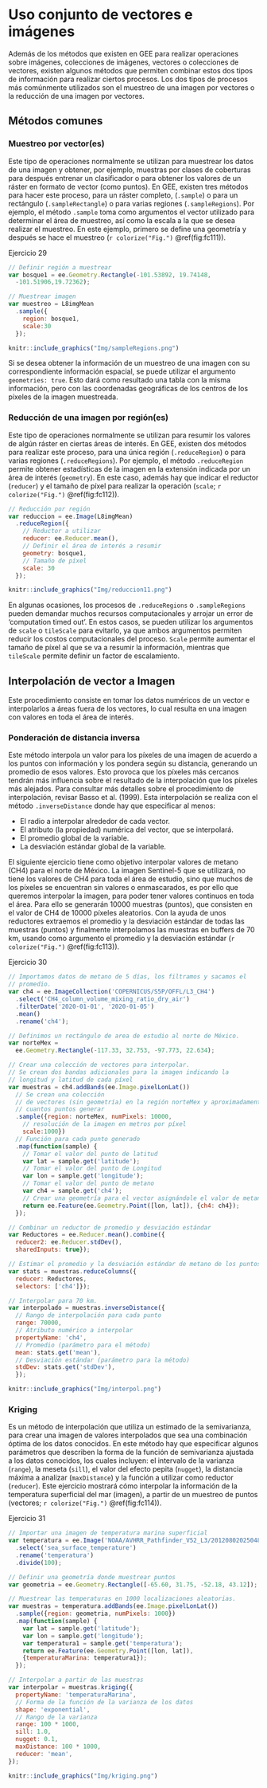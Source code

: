 \newpage
# Uso conjunto de vectores e imágenes

Además de los métodos que existen en GEE para realizar operaciones sobre imágenes, colecciones de imágenes, vectores o colecciones de vectores, existen algunos métodos que permiten combinar estos dos tipos de información para realizar ciertos procesos. Los dos tipos de procesos más comúnmente utilizados son el muestreo de una imagen por vectores o la reducción de una imagen por vectores.

## Métodos comunes

### Muestreo por vector(es) {-}

Este tipo de operaciones normalmente se utilizan para muestrear los datos de una imagen y obtener, por ejemplo, muestras por clases de coberturas para después entrenar un clasificador o para obtener los valores de un ráster en formato de vector (como puntos). En GEE, existen tres métodos para hacer este proceso, para un ráster completo, (`.sample`) o para un rectángulo (`.sampleRectangle`) o para varias regiones (`.sampleRegions`). Por ejemplo, el método `.sample` toma como argumentos el vector utilizado para determinar el área de muestreo, así como la escala a la que se desea realizar el muestreo. En este ejemplo, primero se define una geometría y después se hace el muestreo (`r colorize("Fig.")` \@ref(fig:fc111)).

Ejercicio 29

```js
// Definir región a muestrear
var bosque1 = ee.Geometry.Rectangle(-101.53892, 19.74148, 
  -101.51906,19.72362);
```

```js
// Muestrear imagen
var muestreo = L8imgMean
  .sample({
    region: bosque1,
    scale:30
  });
```

```r
knitr::include_graphics("Img/sampleRegions.png")
```

:::: {.bluebox2 data-latex=""}
::: {.awesomeblock data-latex="{5pt}{\faLightbulb}{darkblue}"}
Si se desea obtener la información de un muestreo de una imagen con su correspondiente información espacial, se puede utilizar el argumento `geometries: true`. Esto dará como resultado una tabla con la misma información, pero con las coordenadas geográficas de los centros de los píxeles de la imagen muestreada.
:::
::::

### Reducción de una imagen por región(es) {-}

Este tipo de operaciones normalmente se utilizan para resumir los valores de algún ráster en ciertas áreas de interés. En GEE, existen dos métodos para realizar este proceso, para una única región (`.reduceRegion`) o para varias regiones (`.reduceRegions`). Por ejemplo, el método `.reduceRegion` permite obtener estadísticas de la imagen en la extensión indicada por un área de interés (`geometry`). En este caso, además hay que indicar el reductor (`reducer`) y el tamaño de píxel para realizar la operación (`scale`; `r colorize("Fig.")` \@ref(fig:fc112)).

```js
// Reducción por región
var reduccion = ee.Image(L8imgMean)
  .reduceRegion({
    // Reductor a utilizar
    reducer: ee.Reducer.mean(),
    // Definir el área de interés a resumir
    geometry: bosque1,
    // Tamaño de píxel
    scale: 30
  });
```

```r
knitr::include_graphics("Img/reduccion11.png")
```

:::: {.bluebox2 data-latex=""}
::: {.awesomeblock data-latex="{5pt}{\faLightbulb}{darkblue}"}
En algunas ocasiones, los procesos de `.reduceRegions` o `.sampleRegions` pueden demandar muchos recursos computacionales y arrojar un error de 'computation timed out'. En estos casos, se pueden utilizar los argumentos de `scale` o `tileScale` para evitarlo, ya que ambos argumentos permiten reducir los costos computacionales del proceso. `Scale` permite aumentar el tamaño de píxel al que se va a resumir la información, mientras que `tileScale` permite definir un factor de escalamiento.
:::
::::

## Interpolación de vector a Imagen

Este procedimiento consiste en tomar los datos numéricos de un vector e interpolarlos a áreas fuera de los vectores, lo cual resulta en una imagen con valores en toda el área de interés.

### Ponderación de distancia inversa {-}

Este método interpola un valor para los píxeles de una imagen de acuerdo a los puntos con información y los pondera según su distancia, generando un promedio de esos valores. Esto provoca que los píxeles más cercanos tendrán más influencia sobre el resultado de la interpolación que los píxeles más alejados. Para consultar más detalles sobre el procedimiento de interpolación, revisar Basso et al. (1999). Esta interpolación se realiza con el método `.inverseDistance` donde hay que especificar al menos:

*	El radio a interpolar alrededor de cada vector.
*	El atributo (la propiedad) numérica del vector, que se interpolará.
*	El promedio global de la variable.
*	La desviación estándar global de la variable.

El siguiente ejercicio tiene como objetivo interpolar valores de metano (CH4) para el norte de México.
La imagen Sentinel-5 que se utilizará, no tiene los valores de CH4 para toda el área de estudio, sino que muchos de los píxeles se encuentran sin valores o enmascarados, es por ello que queremos interpolar la imagen, para poder tener valores continuos en toda el área. Para ello se generarán 10000 muestras (puntos), que consisten en el valor de CH4 de 10000 píxeles aleatorios. Con la ayuda de unos reductores extraemos el promedio y la desviación estándar de todas las muestras (puntos) y finalmente interpolamos las muestras en buffers de 70 km, usando como argumento el promedio y la desviación estándar (`r colorize("Fig.")` \@ref(fig:fc113)).

Ejercicio 30

```js
// Importamos datos de metano de 5 días, los filtramos y sacamos el 
// promedio.
var ch4 = ee.ImageCollection('COPERNICUS/S5P/OFFL/L3_CH4')
  .select('CH4_column_volume_mixing_ratio_dry_air')
  .filterDate('2020-01-01', '2020-01-05')
  .mean()
  .rename('ch4');

// Definimos un rectángulo de area de estudio al norte de México.
var norteMex =
  ee.Geometry.Rectangle(-117.33, 32.753, -97.773, 22.634);

// Crear una colección de vectores para interpolar.
// Se crean dos bandas adicionales para la imagen indicando la 
// longitud y latitud de cada píxel
var muestras = ch4.addBands(ee.Image.pixelLonLat()) 
  // Se crean una colección 
  // de vectores (sin geometría) en la región norteMex y aproximadamente 
  // cuantos puntos generar
  .sample({region: norteMex, numPixels: 10000, 
    // resolución de la imagen en metros por píxel
    scale:1000}) 
  // Función para cada punto generado
  .map(function(sample) { 
    // Tomar el valor del punto de latitud
    var lat = sample.get('latitude'); 
    // Tomar el valor del punto de Longitud
    var lon = sample.get('longitude'); 
    // Tomar el valor del punto de metano
    var ch4 = sample.get('ch4'); 
    // Crear una geometría para el vector asignándole el valor de metano
    return ee.Feature(ee.Geometry.Point([lon, lat]), {ch4: ch4});
  });

// Combinar un reductor de promedio y desviación estándar
var Reductores = ee.Reducer.mean().combine({
  reducer2: ee.Reducer.stdDev(),
  sharedInputs: true});

// Estimar el promedio y la desviación estándar de metano de los puntos.
var stats = muestras.reduceColumns({
  reducer: Reductores,
  selectors: ['ch4']});

// Interpolar para 70 km.
var interpolado = muestras.inverseDistance({
  // Rango de interpolación para cada punto
  range: 70000, 
  // Atributo numérico a interpolar
  propertyName: 'ch4', 
  // Promedio (parámetro para el método)
  mean: stats.get('mean'), 
  // Desviación estándar (parámetro para la método)
  stdDev: stats.get('stdDev'), 
  }); 
```

```r
knitr::include_graphics("Img/interpol.png")
```

### Kriging {-}

Es un método de interpolación que utiliza un estimado de la semivarianza, para crear una imagen de valores interpolados que sea una combinación óptima de los datos conocidos. En este método hay que especificar algunos parámetros que describen la forma de la función de semivarianza ajustada a los datos conocidos, los cuales incluyen: el intervalo de la varianza (`range`), la meseta (`sill`), el valor del efecto pepita (`nugget`), la distancia máxima a analizar (`maxDistance`) y la función a utilizar como reductor (`reducer`). Este ejercicio mostrará cómo interpolar la información de la temperatura superficial del mar (imagen), a partir de un muestreo de puntos (vectores; `r colorize("Fig.")` \@ref(fig:fc114)). 

Ejercicio 31

```js
// Importar una imagen de temperatura marina superficial
var temperatura = ee.Image('NOAA/AVHRR_Pathfinder_V52_L3/20120802025048')
  .select('sea_surface_temperature')
  .rename('temperatura')
  .divide(100);

// Definir una geometría donde muestrear puntos
var geometria = ee.Geometry.Rectangle([-65.60, 31.75, -52.18, 43.12]);

// Muestrear las temperaturas en 1000 localizaciones aleatorias.
var muestras = temperatura.addBands(ee.Image.pixelLonLat())
  .sample({region: geometria, numPixels: 1000})
  .map(function(sample) {
    var lat = sample.get('latitude');
    var lon = sample.get('longitude');
    var temperatura1 = sample.get('temperatura');
    return ee.Feature(ee.Geometry.Point([lon, lat]), 
    {temperaturaMarina: temperatura1});
  });

// Interpolar a partir de las muestras
var interpolar = muestras.kriging({
  propertyName: 'temperaturaMarina',
  // Forma de la función de la varianza de los datos
  shape: 'exponential', 
  // Rango de la varianza
  range: 100 * 1000, 
  sill: 1.0,
  nugget: 0.1,
  maxDistance: 100 * 1000,
  reducer: 'mean',
});
```

```r
knitr::include_graphics("Img/kriging.png")
```
